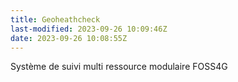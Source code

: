 ```yaml
---
title: Geoheathcheck
last-modified: 2023-09-26 10:09:46Z
date: 2023-09-26 10:08:55Z
---
```


Système de suivi multi ressource modulaire 
FOSS4G
